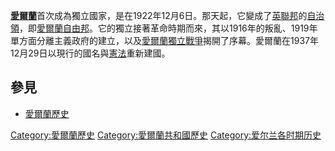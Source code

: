 '''[[愛爾蘭共和國|愛爾蘭]]'''首次成為獨立國家，是在1922年12月6日。那天起，它變成了[[大英國協|英聯邦]]的[[自治領|自治領]]，即[[愛爾蘭自由邦|愛爾蘭自由邦]]。它的獨立接著革命時期而來，其以1916年的叛亂、1919年單方面分離主義政府的建立，以及[[愛爾蘭獨立戰爭|愛爾蘭獨立戰爭]]揭開了序幕。愛爾蘭在1937年12月29日以現行的國名與[[愛爾蘭憲法|憲法]]重新建國。
{{History of Ireland}}
== 參見 ==
* [[愛爾蘭歷史|愛爾蘭歷史]]

{{Euro-hist-stub}}

[[Category:愛爾蘭歷史|Category:愛爾蘭歷史]]
[[Category:愛爾蘭共和國歷史|Category:愛爾蘭共和國歷史]]
[[Category:爱尔兰各时期历史|Category:爱尔兰各时期历史]]